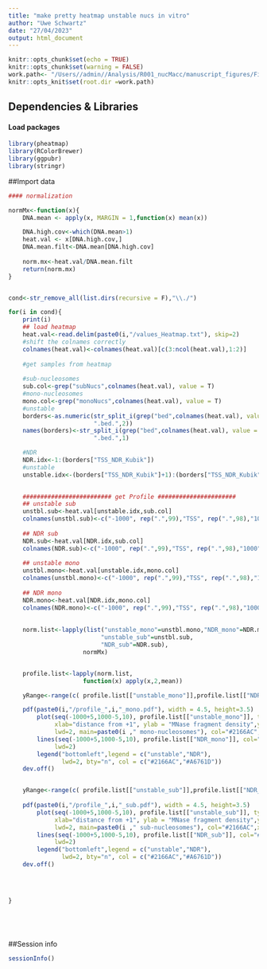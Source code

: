 ```yaml
---
title: "make pretty heatmap unstable nucs in vitro"
author: "Uwe Schwartz"
date: "27/04/2023"
output: html_document
---
```


```r
knitr::opts_chunk$set(echo = TRUE)
knitr::opts_chunk$set(warning = FALSE)
work.path<- "/Users//admin//Analysis/R001_nucMacc/manuscript_figures/Fig7/in_vitro_Kubik/"
knitr::opts_knit$set(root.dir =work.path)

```

## Dependencies & Libraries

#### Load packages
```r
library(pheatmap)
library(RColorBrewer)
library(ggpubr)
library(stringr)
```

##Import data

```r

#### normalization

normMx<-function(x){
    DNA.mean <- apply(x, MARGIN = 1,function(x) mean(x))

    DNA.high.cov<-which(DNA.mean>1) 
    heat.val <- x[DNA.high.cov,]
    DNA.mean.filt<-DNA.mean[DNA.high.cov]
    
    norm.mx<-heat.val/DNA.mean.filt
    return(norm.mx)
}


cond<-str_remove_all(list.dirs(recursive = F),"\\./")

for(i in cond){
    print(i)
    ## load heatmap
    heat.val<-read.delim(paste0(i,"/values_Heatmap.txt"), skip=2)
    #shift the colnames correctly
    colnames(heat.val)<-colnames(heat.val)[c(3:ncol(heat.val),1:2)]
    
    #get samples from heatmap
    
    #sub-nucleosomes
    sub.col<-grep("subNucs",colnames(heat.val), value = T)
    #mono-nucleosomes
    mono.col<-grep("monoNucs",colnames(heat.val), value = T)
    #unstable
    borders<-as.numeric(str_split_i(grep("bed",colnames(heat.val), value = T),
                        ".bed.",2))
    names(borders)<-str_split_i(grep("bed",colnames(heat.val), value = T),
                        ".bed.",1)

    #NDR
    NDR.idx<-1:(borders["TSS_NDR_Kubik"])
    #unstable
    unstable.idx<-(borders["TSS_NDR_Kubik"]+1):(borders["TSS_NDR_Kubik"]+borders["TSS_unstable_Kubik"])

    
    ######################### get Profile ######################
    ## unstable sub
    unstbl.sub<-heat.val[unstable.idx,sub.col]
    colnames(unstbl.sub)<-c("-1000", rep(".",99),"TSS", rep(".",98),"1000")
    
    ## NDR sub
    NDR.sub<-heat.val[NDR.idx,sub.col]
    colnames(NDR.sub)<-c("-1000", rep(".",99),"TSS", rep(".",98),"1000")
    
    ## unstable mono
    unstbl.mono<-heat.val[unstable.idx,mono.col]
    colnames(unstbl.mono)<-c("-1000", rep(".",99),"TSS", rep(".",98),"1000")
    
    ## NDR mono
    NDR.mono<-heat.val[NDR.idx,mono.col]
    colnames(NDR.mono)<-c("-1000", rep(".",99),"TSS", rep(".",98),"1000")
    
    
    norm.list<-lapply(list("unstable_mono"=unstbl.mono,"NDR_mono"=NDR.mono,
                          "unstable_sub"=unstbl.sub,
                          "NDR_sub"=NDR.sub),
                     normMx)


    profile.list<-lapply(norm.list,
                     function(x) apply(x,2,mean))

    yRange<-range(c( profile.list[["unstable_mono"]],profile.list[["NDR_mono"]]))

    pdf(paste0(i,"/profile_",i,"_mono.pdf"), width = 4.5, height=3.5)
        plot(seq(-1000+5,1000-5,10), profile.list[["unstable_mono"]], type="l", 
             xlab="distance from +1", ylab = "MNase fragment density",ylim=c(yRange),
             lwd=2, main=paste0(i ," mono-nucleosomes"), col="#2166AC",xlim=c(-750,750))
        lines(seq(-1000+5,1000-5,10), profile.list[["NDR_mono"]], col="#A6761D",
             lwd=2)
        legend("bottomleft",legend = c("unstable","NDR"),
               lwd=2, bty="n", col = c("#2166AC","#A6761D"))
    dev.off()


    yRange<-range(c( profile.list[["unstable_sub"]],profile.list[["NDR_sub"]]))
    
    pdf(paste0(i,"/profile_",i,"_sub.pdf"), width = 4.5, height=3.5)
        plot(seq(-1000+5,1000-5,10), profile.list[["unstable_sub"]], type="l", 
             xlab="distance from +1", ylab = "MNase fragment density",ylim=c(yRange),
             lwd=2, main=paste0(i ," sub-nucleosomes"), col="#2166AC",xlim=c(-750,750))
        lines(seq(-1000+5,1000-5,10), profile.list[["NDR_sub"]], col="#A6761D",
             lwd=2)
        legend("bottomleft",legend = c("unstable","NDR"),
               lwd=2, bty="n", col = c("#2166AC","#A6761D"))
    dev.off()
            
    


}






```


##Session info
```r
sessionInfo()
```



